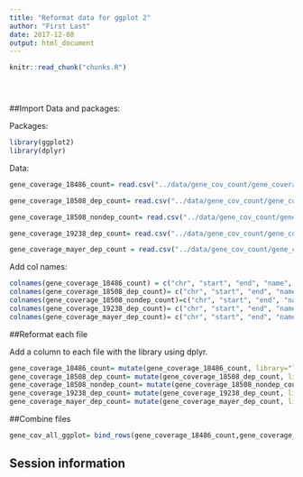 ```yaml
---
title: "Reformat data for ggplot 2"
author: "First Last"
date: 2017-12-08
output: html_document
---
```


<!-- The file analysis/chunks.R contains chunks that define default settings
shared across the workflowr files. -->
```r
knitr::read_chunk("chunks.R")
```

<!-- Update knitr chunk options -->
```r
```

<!-- Insert the date the file was last updated -->
```r
```

<!-- Insert the code version (Git commit SHA1) if Git repository exists and R
 package git2r is installed -->
```r
```

<!-- Add your analysis here -->


##Import Data and packages:

Packages:  

```r
library(ggplot2)
library(dplyr)
```

Data:  

```r
gene_coverage_18486_count= read.csv("../data/gene_cov_count/gene_coverage_18486_count.txt", header=FALSE, sep="\t")

gene_coverage_18508_dep_count= read.csv("../data/gene_cov_count/gene_coverage_18508_dep_count.txt", header=FALSE, sep="\t")

gene_coverage_18508_nondep_count= read.csv("../data/gene_cov_count/gene_coverage_18508_nondep_count.txt", header=FALSE, sep="\t")

gene_coverage_19238_dep_count= read.csv("../data/gene_cov_count/gene_coverage_19238_dep_count.txt", header=FALSE, sep="\t")

gene_coverage_mayer_dep_count = read.csv("../data/gene_cov_count/gene_coverage_mayer_SRR1575922_count.txt", header=FALSE, sep="\t")
```

Add col names:  

```r
colnames(gene_coverage_18486_count) = c("chr", "start", "end", "name", "score", "strand", "counts")
colnames(gene_coverage_18508_dep_count)= c("chr", "start", "end", "name", "score", "strand", "counts")
colnames(gene_coverage_18508_nondep_count)=c("chr", "start", "end", "name", "score", "strand", "counts")
colnames(gene_coverage_19238_dep_count)= c("chr", "start", "end", "name", "score", "strand", "counts")
colnames(gene_coverage_mayer_dep_count)= c("chr", "start", "end", "name", "score", "strand", "counts")
```

##Reformat each file  

Add a column to each file with the library using dplyr.  


```r
gene_coverage_18486_count= mutate(gene_coverage_18486_count, library="lib_18486")
gene_coverage_18508_dep_count= mutate(gene_coverage_18508_dep_count, library="lib_18508_dep")
gene_coverage_18508_nondep_count= mutate(gene_coverage_18508_nondep_count, library="lib_18508_nondep")
gene_coverage_19238_dep_count= mutate(gene_coverage_19238_dep_count, library="lib_19238")
gene_coverage_mayer_dep_count= mutate(gene_coverage_mayer_dep_count, library="lib_mayer")
```

##Combine files  
```r
gene_cov_all_ggplot= bind_rows(gene_coverage_18486_count,gene_coverage_18508_dep_count,gene_coverage_18508_nondep_count,gene_coverage_19238_dep_count, gene_coverage_mayer_dep_count )
```




## Session information

<!-- Insert the session information into the document -->
```r
```
